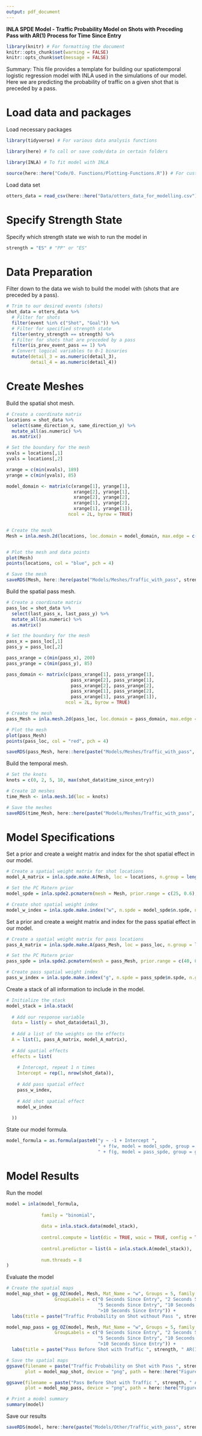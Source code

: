 ```yaml
---
output: pdf_document
---
```


\centering
\Huge

**INLA SPDE Model - Traffic Probability Model on Shots with Preceding Pass with AR(1) Process for Time Since Entry**

\raggedright

\rule{\textwidth}{1.5pt}
\small

```r
library(knitr) # For formatting the document
knitr::opts_chunk$set(warning = FALSE)
knitr::opts_chunk$set(message = FALSE)
```

Summary: This file provides a template for building our spatiotemporal logistic regression model with INLA used in the simulations of our model. Here we are predicting the probability of traffic on a given shot that is preceded by a pass.


# Load data and packages

Load necessary packages

```r
library(tidyverse) # For various data analysis functions

library(here) # To call or save code/data in certain folders

library(INLA) # To fit model with INLA

source(here::here("Code/0. Functions/Plotting-Functions.R")) # For custom plotting functions
```

Load data set

```r
otters_data = read_csv(here::here("Data/otters_data_for_modelling.csv"))
```

# Specify Strength State

Specify which strength state we wish to run the model in

```r
strength = "ES" # "PP" or "ES"
```


# Data Preparation

Filter down to the data we wish to build the model with (shots that are preceded by a pass).

```r
# Trim to our desired events (shots)
shot_data = otters_data %>%
  # Filter for shots
  filter(event %in% c("Shot", "Goal")) %>%
  # Filter for specified strength state
  filter(entry_strength == strength) %>%
  # Filter for shots that are preceded by a pass
  filter(is_prev_event_pass == 1) %>%
  # Convert logical variables to 0-1 binaries
  mutate(detail_3 = as.numeric(detail_3), 
         detail_4 = as.numeric(detail_4))
```


# Create Meshes

Build the spatial shot mesh.

```r
# Create a coordinate matrix
locations = shot_data %>% 
  select(same_direction_x, same_direction_y) %>%
  mutate_all(as.numeric) %>%
  as.matrix()

# Set the boundary for the mesh
xvals = locations[,1]
yvals = locations[,2]

xrange = c(min(xvals), 189)
yrange = c(min(yvals), 85)

model_domain <- matrix(c(xrange[1], yrange[1],
                         xrange[2], yrange[1],
                         xrange[2], yrange[2],
                         xrange[1], yrange[2],
                         xrange[1], yrange[1]),
                       ncol = 2L, byrow = TRUE)


# Create the mesh
Mesh = inla.mesh.2d(locations, loc.domain = model_domain, max.edge = c(20, 15), offset = c(1, 2), cutoff = 8)


# Plot the mesh and data points
plot(Mesh)
points(locations, col = "blue", pch = 4)

# Save the mesh
saveRDS(Mesh, here::here(paste("Models/Meshes/Traffic_with_pass", strength, "Shot_Mesh.Rda", sep = "_")))
```

Build the spatial pass mesh.

```r
# Create a coordinate matrix
pass_loc = shot_data %>% 
  select(last_pass_x, last_pass_y) %>%
  mutate_all(as.numeric) %>%
  as.matrix()

# Set the boundary for the mesh
pass_x = pass_loc[,1]
pass_y = pass_loc[,2]

pass_xrange = c(min(pass_x), 200)
pass_yrange = c(min(pass_y), 85)

pass_domain <- matrix(c(pass_xrange[1], pass_yrange[1],
                        pass_xrange[2], pass_yrange[1],
                        pass_xrange[2], pass_yrange[2],
                        pass_xrange[1], pass_yrange[2],
                        pass_xrange[1], pass_yrange[1]),
                      ncol = 2L, byrow = TRUE)

# Create the mesh
pass_Mesh = inla.mesh.2d(pass_loc, loc.domain = pass_domain, max.edge = c(20, 15), offset = c(1, 2), cutoff = 8)

# Plot the mesh
plot(pass_Mesh)
points(pass_loc, col = "red", pch = 4)

saveRDS(pass_Mesh, here::here(paste("Models/Meshes/Traffic_with_pass", strength, "Pass_Mesh.Rda", sep = "_")))
```

Build the temporal mesh.

```r
# Set the knots
knots = c(0, 2, 5, 10, max(shot_data$time_since_entry))

# Create 1D meshes
time_Mesh <- inla.mesh.1d(loc = knots)

# Save the meshes
saveRDS(time_Mesh, here::here(paste("Models/Meshes/Traffic_with_pass", strength, "Time_Mesh.Rda", sep = "_")))
```

# Model Specifications

Set a prior and create a weight matrix and index for the shot spatial effect in our model.

```r
# Create a spatial weight matrix for shot locations
model_A_matrix = inla.spde.make.A(Mesh, loc = locations, n.group = length(knots), group = shot_data$time_since_entry, group.mesh = time_Mesh)

# Set the PC Matern prior
model_spde = inla.spde2.pcmatern(mesh = Mesh, prior.range = c(25, 0.6), prior.sigma = c(0.5, 0.5))

# Create shot spatial weight index
model_w_index = inla.spde.make.index("w", n.spde = model_spde$n.spde, n.group = length(knots))
```

Set a prior and create a weight matrix and index for the pass spatial effect in our model.

```r
# Create a spatial weight matrix for pass locations
pass_A_matrix = inla.spde.make.A(pass_Mesh, loc = pass_loc, n.group = length(knots), group = shot_data$time_since_entry, group.mesh = time_Mesh)

# Set the PC Matern prior
pass_spde = inla.spde2.pcmatern(mesh = pass_Mesh, prior.range = c(40, 0.6), prior.sigma = c(0.5, 0.5))

# Create pass spatial weight index
pass_w_index = inla.spde.make.index("g", n.spde = pass_spde$n.spde, n.group = length(knots))
```

Create a stack of all information to include in the model.

```r
# Initialize the stack
model_stack = inla.stack(
  
  # Add our response variable
  data = list(y = shot_data$detail_3), 
  
  # Add a list of the weights on the effects
  A = list(1, pass_A_matrix, model_A_matrix),
  
  # Add spatial effects
  effects = list(
    
    # Intercept, repeat 1 n times
    Intercept = rep(1, nrow(shot_data)),
    
    # Add pass spatial effect
    pass_w_index,
    
    # Add shot spatial effect
    model_w_index
    
  ))
```

State our model formula.

```r
model_formula = as.formula(paste0("y ~ -1 + Intercept ", 
                                  " + f(w, model = model_spde, group = w.group, control.group = list(model = 'ar1'))",
                                  " + f(g, model = pass_spde, group = g.group, control.group = list(model = 'ar1'))"))
```


# Model Results

Run the model

```r
model = inla(model_formula,
             
             family = "binomial",
             
             data = inla.stack.data(model_stack),
             
             control.compute = list(dic = TRUE, waic = TRUE, config = TRUE),
             
             control.predictor = list(A = inla.stack.A(model_stack)),
             
             num.threads = 8
)
```

Evaluate the model

```r
# Create the spatial maps
model_map_shot = gg_OZ(model, Mesh, Mat_Name = "w", Groups = 5, family = "binomial",
                  GroupLabels = c("0 Seconds Since Entry", "2 Seconds Since Entry", 
                                  "5 Seconds Since Entry", "10 Seconds Since Entry",
                                  ">10 Seconds Since Entry")) +
  labs(title = paste("Traffic Probability on Shot without Pass ", strength, " AR(1) INLA Spatial Map", sep = ""))

model_map_pass = gg_OZ(model, Mesh, Mat_Name = "w", Groups = 5, family = "binomial",
                  GroupLabels = c("0 Seconds Since Entry", "2 Seconds Since Entry", 
                                  "5 Seconds Since Entry", "10 Seconds Since Entry",
                                  ">10 Seconds Since Entry")) +
  labs(title = paste("Pass Before Shot with Traffic ", strength, " AR(1) INLA Spatial Probability Map", sep = ""))

# Save the spatial maps
ggsave(filename = paste("Traffic Probability on Shot with Pass ", strength, " AR(1) INLA Spatial Map.png", sep = ""), 
       plot = model_map_shot, device = "png", path = here::here("Figures/Other/"))

ggsave(filename = paste("Pass Before Shot with Traffic ", strength, " AR(1) INLA Spatial Probability Map.png", sep = ""), 
       plot = model_map_pass, device = "png", path = here::here("Figures/Other/"))

# Print a model summary
summary(model)
```

Save our results

```r
saveRDS(model, here::here(paste("Models/Other/Traffic_with_pass", strength, "model.Rda", sep = "_")))
```




